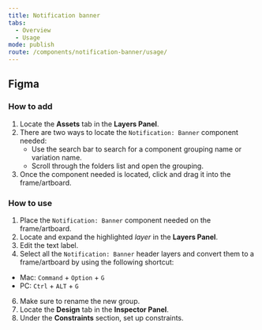 ```yaml
---
title: Notification banner
tabs:
  - Overview
  - Usage
mode: publish
route: /components/notification-banner/usage/
---
```


## Figma

### How to add

1. Locate the **Assets** tab in the **Layers Panel**.
2. There are two ways to locate the `Notification: Banner` component needed:
   - Use the search bar to search for a component grouping name or variation name.
   - Scroll through the folders list and open the grouping.
3. Once the component needed is located, click and drag it into the frame/artboard.

### How to use

1. Place the `Notification: Banner` component needed on the frame/artboard.
2. Locate and expand the highlighted _layer_ in the **Layers Panel**.
3. Edit the text label.
4. Select all the `Notification: Banner` header layers and convert them to a frame/artboard by using the following shortcut:

- Mac: `Command` + `Option` + `G`
- PC: `Ctrl` + `ALT` + `G`

6. Make sure to rename the new group.
7. Locate the **Design** tab in the **Inspector Panel**.
8. Under the **Constraints** section, set up constraints.

